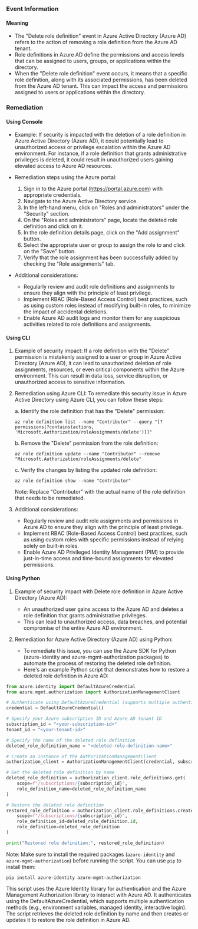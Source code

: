 
### Event Information

#### Meaning

- The "Delete role definition" event in Azure Active Directory (Azure AD) refers to the action of removing a role definition from the Azure AD tenant.
- Role definitions in Azure AD define the permissions and access levels that can be assigned to users, groups, or applications within the directory.
- When the "Delete role definition" event occurs, it means that a specific role definition, along with its associated permissions, has been deleted from the Azure AD tenant. This can impact the access and permissions assigned to users or applications within the directory.

### Remediation

#### Using Console

- Example: If security is impacted with the deletion of a role definition in Azure Active Directory (Azure AD), it could potentially lead to unauthorized access or privilege escalation within the Azure AD environment. For instance, if a role definition that grants administrative privileges is deleted, it could result in unauthorized users gaining elevated access to Azure AD resources.

- Remediation steps using the Azure portal:
  1. Sign in to the Azure portal (https://portal.azure.com) with appropriate credentials.
  2. Navigate to the Azure Active Directory service.
  3. In the left-hand menu, click on "Roles and administrators" under the "Security" section.
  4. On the "Roles and administrators" page, locate the deleted role definition and click on it.
  5. In the role definition details page, click on the "Add assignment" button.
  6. Select the appropriate user or group to assign the role to and click on the "Save" button.
  7. Verify that the role assignment has been successfully added by checking the "Role assignments" tab.

- Additional considerations:
  - Regularly review and audit role definitions and assignments to ensure they align with the principle of least privilege.
  - Implement RBAC (Role-Based Access Control) best practices, such as using custom roles instead of modifying built-in roles, to minimize the impact of accidental deletions.
  - Enable Azure AD audit logs and monitor them for any suspicious activities related to role definitions and assignments.

#### Using CLI

1. Example of security impact: If a role definition with the "Delete" permission is mistakenly assigned to a user or group in Azure Active Directory (Azure AD), it can lead to unauthorized deletion of role assignments, resources, or even critical components within the Azure environment. This can result in data loss, service disruption, or unauthorized access to sensitive information.

2. Remediation using Azure CLI: To remediate this security issue in Azure Active Directory using Azure CLI, you can follow these steps:

   a. Identify the role definition that has the "Delete" permission:
      ```
      az role definition list --name "Contributor" --query "[?permissions[?contains(actions, 'Microsoft.Authorization/roleAssignments/delete')]]"
      ```

   b. Remove the "Delete" permission from the role definition:
      ```
      az role definition update --name "Contributor" --remove "Microsoft.Authorization/roleAssignments/delete"
      ```

   c. Verify the changes by listing the updated role definition:
      ```
      az role definition show --name "Contributor"
      ```

   Note: Replace "Contributor" with the actual name of the role definition that needs to be remediated.

3. Additional considerations:
   - Regularly review and audit role assignments and permissions in Azure AD to ensure they align with the principle of least privilege.
   - Implement RBAC (Role-Based Access Control) best practices, such as using custom roles with specific permissions instead of relying solely on built-in roles.
   - Enable Azure AD Privileged Identity Management (PIM) to provide just-in-time access and time-bound assignments for elevated permissions.

#### Using Python

1. Example of security impact with Delete role definition in Azure Active Directory (Azure AD):
   - An unauthorized user gains access to the Azure AD and deletes a role definition that grants administrative privileges.
   - This can lead to unauthorized access, data breaches, and potential compromise of the entire Azure AD environment.

2. Remediation for Azure Active Directory (Azure AD) using Python:
   - To remediate this issue, you can use the Azure SDK for Python (azure-identity and azure-mgmt-authorization packages) to automate the process of restoring the deleted role definition.
   - Here's an example Python script that demonstrates how to restore a deleted role definition in Azure AD:

```python
from azure.identity import DefaultAzureCredential
from azure.mgmt.authorization import AuthorizationManagementClient

# Authenticate using DefaultAzureCredential (supports multiple authentication methods)
credential = DefaultAzureCredential()

# Specify your Azure subscription ID and Azure AD tenant ID
subscription_id = "<your-subscription-id>"
tenant_id = "<your-tenant-id>"

# Specify the name of the deleted role definition
deleted_role_definition_name = "<deleted-role-definition-name>"

# Create an instance of the AuthorizationManagementClient
authorization_client = AuthorizationManagementClient(credential, subscription_id)

# Get the deleted role definition by name
deleted_role_definition = authorization_client.role_definitions.get(
    scope=f"/subscriptions/{subscription_id}",
    role_definition_name=deleted_role_definition_name
)

# Restore the deleted role definition
restored_role_definition = authorization_client.role_definitions.create_or_update(
    scope=f"/subscriptions/{subscription_id}",
    role_definition_id=deleted_role_definition.id,
    role_definition=deleted_role_definition
)

print("Restored role definition:", restored_role_definition)
```

Note: Make sure to install the required packages (`azure-identity` and `azure-mgmt-authorization`) before running the script. You can use `pip` to install them:

```
pip install azure-identity azure-mgmt-authorization
```

This script uses the Azure Identity library for authentication and the Azure Management Authorization library to interact with Azure AD. It authenticates using the DefaultAzureCredential, which supports multiple authentication methods (e.g., environment variables, managed identity, interactive login). The script retrieves the deleted role definition by name and then creates or updates it to restore the role definition in Azure AD.

